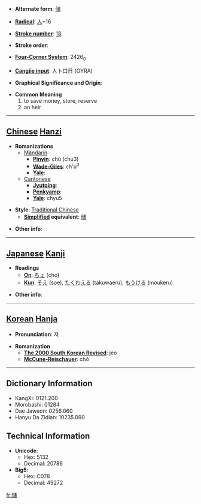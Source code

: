 * '''Alternate form''': [[储]]

* '''[[Wiktionary:Chinese radical index| Radical]]''': [[Wiktionary:Chinese radical index 人|人]]+16

* '''[[Wiktionary:Chinese total strokes index|Stroke number]]''': [[Wiktionary:Chinese total strokes index 18|18]]

* '''Stroke order''': 

* '''[[Wiktionary:Chinese four corner index|Four-Corner System]]''': 2426<sub>0</sub>

* '''[[Wiktionary:Chinese Cangjie index|Cangjie input]]''': 人卜口日 (OYRA)

* '''Graphical Significance and Origin''': 

* '''Common Meaning'''
*#to save money, store, reserve
*# an heir


----

== [[Chinese]] [[Hanzi]] ==

* '''Romanizations'''
** [[Mandarin]]
*** '''[[Pinyin]]''': chǔ (chu3)
*** '''[[Wade-Giles]]''': ch'u<sup>3</sup>
*** '''[[Yale]]''': 
**[[Cantonese]]
***'''[[Jyutping]]''':
***'''[[Penkyamp]]''': 
***'''[[Yale]]''': chyu5

* '''Style''': [[Traditional Chinese]] 
** '''[[Simplified Chinese|Simplified]] equivalent''': [[储]]

* '''Other info''': 

----

== [[Japanese]] [[Kanji]] ==

* '''Readings'''
** '''[[On]]''': [[ちょ]] (cho)
** '''[[Kun]]''': [[そえ]] (soe), [[たくわえる]] (takuwaeru), [[もうける]] (moukeru)

* '''Other info''':  

----

== [[Korean]] [[Hanja]] ==

* '''Pronunciation''': 저

* '''Romanization'''
** '''[[The 2000 South Korean Revised Romanization|The 2000 South Korean Revised]]''': jeo
** '''[[McCune-Reischauer]]''': chŏ

----

== Dictionary Information ==

* KangXi: 0121.200
* Morobashi: 01284
* Dae Jaweon: 0256.060
* Hanyu Da Zidian: 10235.090

== Technical Information ==

* '''Unicode''':
** Hex: 5132
** Decimal: 20786
* '''Big5''':
** Hex: C078
** Decimal: 49272

[[fr:儲]]